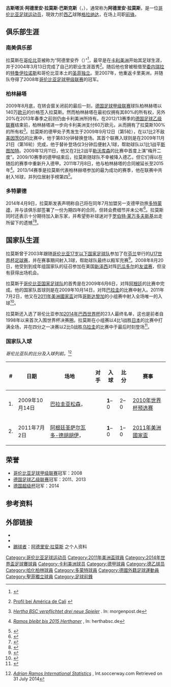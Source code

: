 {{noteTA
|G1=足球
|G2=UEFA
|G3=德甲
|G4=南美球會
|T=zh-cn:阿德里安·拉莫斯; zh-hk:阿祖安·拉莫斯; zh-tw:阿德里安·拉莫斯;
|1=zh-cn:阿德里安·拉莫斯; zh-hk:阿祖安·拉莫斯; zh-tw:阿德里安·拉莫斯;
|2=zh-cn:古斯塔沃·阿德里安·拉莫斯·巴斯克斯; zh-hk:古斯達禾·阿祖安·拉莫斯·巴斯基斯; zh-tw:古斯塔沃·阿德里安·拉莫斯·巴斯克斯;
|3=zh-cn:罗伯特·莱万多夫斯基; zh-hk:羅拔·利雲度夫斯基; zh-tw:羅伯特·勒萬多夫斯基;
}}
{{spanish name|拉莫斯|巴斯克斯}}
{{Infobox football biography
| name = 阿德里安·拉莫斯<br />Adrián Ramos
| image = Adrián Ramos'14.JPG
| caption = 效力于[[多特蒙德足球俱乐部|多特蒙德]]期间的拉莫斯
| fullname = Gustavo Adrián Ramos Vásquez
| birth_date = {{birth date and age|1986|1|22|df=y}}
| birth_place = 哥伦比亚[[桑坦德基利喬|桑坦德基利喬]]
| height = {{height|m=1.85}}
|       position = [[前鋒_(足球)|前锋]]
| currentclub = [[格拉纳达足球俱乐部|格拉纳达]]<br/>(on loan from [[多特蒙德足球俱乐部|多特蒙德]])
| clubnumber = 7
|    youthyears1 = {{0|0000}}–2004      |youthclubs1 = [[卡利美洲|卡利美洲]]
|         years1 = 2004–2009 |clubs1 = [[卡利美洲|卡利美洲]]                      |caps1= 126 |goals1= 42
|         years2 = 2005      |clubs2 = → [[圖積蘭奴斯足球會|圖積蘭奴斯]] (租借)  |caps2=  15 |goals2=  8
|         years3 = 2006–2007 |clubs3 = → [[圣塔菲独立|圣塔菲]] (租借)      |caps3=  33 |goals3=  5
|         years4 = 2009–2014     |clubs4 = [[柏林赫塔體育俱樂部|柏林赫塔]]                       |caps4= 157 |goals4= 68
| years5 = 2014–     | clubs5 = [[多特蒙德足球俱乐部|多特蒙德]]               | caps5 = 52  | goals5 = 13
| years6 = 2017–     | clubs6 = → [[格拉纳达足球俱乐部|格拉纳达]] (租借)     | caps6 = 1   | goals6 = 0
| nationalyears1 = 2008–    |nationalteam1 = [[哥伦比亚国家足球队|哥伦比亚]] |nationalcaps1 = 36 |nationalgoals1 = 4
|       pcupdate = 2014-12-14
|       ntupdate = 2015-03-26
}}

'''古斯塔沃·阿德里安·拉莫斯·巴斯克斯'''（{{lang-es|'''Gustavo Adrián Ramos Vásquez'''}}，{{bd|1986年|1月22日|catIdx=Ramos, Adrián}}），通常称为'''阿德里安·拉莫斯'''，是一位[[哥伦比亚|哥伦比亚]][[足球|足球]][[运动员|运动员]]，現效力於[[西班牙足球乙级联赛|西乙]]球隊[[格拉纳达足球俱乐部|格拉纳达]]，在场上司职[[前鋒_(足球)|前锋]]。

==俱乐部生涯==
===南美俱乐部===
拉莫斯在[[哥伦比亚|哥伦比亚]]被称为“阿德里安乔（{{lang|de|Adriancho}}）”<ref>{{es}}{{cite web|url=http://www.eltiempo.com/deportes/futbol/historia-de-adrian-ramos_13495895-4|title=''Por 'flaco', Ramos casi renuncia al fútbol; hoy brilla en Alemania''|publisher=El Tiempo|accessdate=2014-08-27|archive-date=2014-04-13|archive-url=https://web.archive.org/web/20140413130222/http://www.eltiempo.com/deportes/futbol/historia-de-adrian-ramos_13495895-4|dead-url=no}}</ref>，最早是在[[卡利美洲|卡利美洲]]开始其足球生涯，并于2004年3月13日完成了自己的职业生涯首秀<ref>{{es}}[http://www.america.com.co/publicaciones.php?id=20650 Profil bei América de Cali] {{Wayback|url=http://www.america.com.co/publicaciones.php?id=20650 |date=20120219201836 }}</ref>。随后他也曾被租借至[[委内瑞拉|委内瑞拉]]的[[特鲁伊拉诺斯|特鲁伊拉诺斯]]和哥伦比亚本土的[[圣菲独立|圣菲独立]]。至2007年，他重返卡里美洲，并随队夺得了2008年[[哥伦比亚足球甲级联赛|哥伦比亚足球甲级联赛]]的冠军。

===柏林赫塔===
2009年8月底，在转会窗关闭前的最后一刻，[[德国足球甲级联赛|德国足球甲级联赛]]球队柏林赫塔以140万[[欧元|欧元]]的价格签入拉莫斯。然而柏林赫塔在最初仅拥有其80%的所有权，另外20%在2013年春季之前则仍由卡利美洲所持有。在2012/13赛季的[[德国足球乙级联赛|德国足球乙级联赛]]结束前，柏林赫塔进一步向卡利美洲支付60万欧元，从而拥有了拉莫斯100%的所有权<ref>{{de}}[http://www.morgenpost.de/printarchiv/titelseite/article1161005/Hertha_BSC_verpflichtet_drei_neue_Spieler.html ''Hertha BSC verpflichtet drei neue Spieler''] {{Wayback|url=http://www.morgenpost.de/printarchiv/titelseite/article1161005/Hertha_BSC_verpflichtet_drei_neue_Spieler.html |date=20140201192721 }}. In: morgenpost.de</ref>。拉莫斯的德甲处子秀发生于2009年9月12日（第5轮），在以1比2不敌[[美因茨05|美因茨05]]的比赛中，他于第83分钟替换{{link-de|阿图尔·维赫尼亚雷克|Artur Wichniarek}}登场。其首个联赛入球则是在2009年11月21日（第16轮）完成，他于替补登场仅3分钟后便射入1球，帮助球队以1比1战平[[斯图加特足球俱乐部|斯图加特]]。2009年12月11日，他又在2比2战平[[勒沃库森足球俱乐部|勒沃库森]]的比赛中首度上演“梅开二度”。2009/10赛季的德甲结束后，拉莫斯随球队不幸被降入德乙，但它们得以在随后的赛季中重新升入德甲。2011年7月8日，他与柏林赫塔的合同被延长至2015年<ref>{{de}}[http://www.herthabsc.de/content/news_archive/news/ramos-bleibt-bis-2015-herthaner-2011-07-08.html ''Ramos bleibt bis 2015 Herthaner''] {{Wayback|url=http://www.herthabsc.de/content/news_archive/news/ramos-bleibt-bis-2015-herthaner-2011-07-08.html |date=20150924025852 }}, In: herthabsc.de</ref>。2013/14赛季是拉莫斯代表柏林赫塔参加的最为成功的赛季，他在联赛中共射入16球，并列位居射手榜第四<ref name="torjäger">{{de}}{{cite web |url=http://www.bundesliga.de/de/liga/torjaeger/ |title=Torjäger |work=bundesliga.de |accessdate=2013-08-11 |archive-date=2017-06-06 |archive-url=https://web.archive.org/web/20170606053723/http://www.bundesliga.de/de/liga/torjaeger/ |dead-url=yes }}</ref>。

===多特蒙德===
2014年4月9日，拉莫斯发表声明称自己将在同年7月加盟另一支德甲劲旅[[多特蒙德足球俱乐部|多特蒙德]]，并与该俱乐部签署了一份为期四年的合同，但转会费细节并未公布<ref>{{en}}{{Cite web |title=''Adrian Ramos joins BVB in the summer'' |url=http://www.bvb.de/eng/News/Overview/Adrian-Ramos-joins-BVB-in-the-summer |work=Borussia Dortmund |date=2014-04-09 |access-date=2014-08-27 |archive-date=2020-11-12 |archive-url=https://web.archive.org/web/20201112034038/https://www.bvb.de/eng/News/Overview/Adrian-Ramos-joins-BVB-in-the-summer |dead-url=no }}</ref>。拉莫斯同时还表示十分期待加入新东家，并希望弥补球迷对于[[罗伯特·莱万多夫斯基|罗伯特·莱万多夫斯基]]出走所留下的遗憾<ref>{{en}}{{cite news|last1=Figueroa|first1=Patricio|last2=Zocher|first2=Thomas|title=''Transfer news: Hertha Berlin striker Adrian Ramos is excited to be joining Borussia Dortmund''|url=http://www1.skysports.com/football/news/11899/9261601/transfer-news-hertha-berlin-striker-adrian-ramos-is-excited-to-be-joining-borussia-dortmund|work=Sky Sports News|date=2014-04-12|accessdate=2014-08-27|archive-date=2016-03-10|archive-url=https://web.archive.org/web/20160310154109/http://www.skysports.com/football/news/11899/9261601/transfer-news-hertha-berlin-striker-adrian-ramos-is-excited-to-be-joining-borussia-dortmund|dead-url=no}}</ref><ref>{{en}}{{cite news|last1=Wright|first1=Joe|title=''Ramos: I can fill the Lewandowski void at Dortmund''|url=http://www.goal.com/en-sg/news/3875/transfer-zone/2014/04/11/4745591/ramos-i-can-fill-the-lewandowski-void-at-dortmund|work=Goal.com|date=2014-04-11|accessdate=2014-08-27|archive-date=2016-03-28|archive-url=https://web.archive.org/web/20160328155431/http://www.goal.com/en-sg/news/3875/transfer-zone/2014/04/11/4745591/ramos-i-can-fill-the-lewandowski-void-at-dortmund|dead-url=no}}</ref>。

==国家队生涯==
拉莫斯曾于2003年跟随[[哥伦比亚17岁以下国家足球队|哥伦比亚17岁以下国家足球队]]参加了在[[芬兰|芬兰]]举行的[[2003年U17世界盃足球賽|U17世界杯足球赛]]，并在赛事期间射入3球，帮助球队最终以殿军完赛<ref>{{en}}{{cite news|title=''Colombia - Argentina 1:1 (0:1) 4:5 PSO''|url=http://www.fifa.com/tournaments/archive/u17worldcup/finland2003/matches/round=69460500/match=69460031/index.html|work=FIFA.com|date=2003-08-30|accessdate=2014-08-27|archive-date=2015-10-10|archive-url=https://web.archive.org/web/20151010002354/http://www.fifa.com/tournaments/archive/u17worldcup/finland2003/matches/round=69460500/match=69460031/index.html|dead-url=no}}</ref>。2008年8月20日，他受到到成年组国家队的征召参加在美国[[新泽西州|新泽西]]对阵[[厄瓜多尔国家足球队|厄瓜多尔]]的[[友谊赛|友谊赛]]，但没有获得出场机会。

拉莫斯于[[哥伦比亚国家足球队|哥伦比亚国家足球队]]的首秀是在2009年6月6日，对阵[[阿根廷国家足球队|阿根廷]]的比赛中完成。他的国家队首球则是在2009年10月14日，对阵[[巴拉圭国家足球队|巴拉圭]]的比赛中射入。2011年7月2日，他又在[[2011年美洲國家盃|2011年美洲國家盃]]对阵[[哥斯达黎加国家足球队|哥斯达黎加]]的小组赛中射入全场唯一的入球<ref>{{en}}{{cite news|title=''Copa América - Colombia edge past Costa Rica''|url=https://uk.eurosport.yahoo.com/03072011/58/copa-rica-colombia-edge-past-costa-rica.html|accessdate=2014-07-05|work=Eurosport|date=2011-07-03|archive-date=2014-07-14|archive-url=https://web.archive.org/web/20140714134348/https://uk.eurosport.yahoo.com/03072011/58/copa-rica-colombia-edge-past-costa-rica.html|dead-url=no}}</ref>。

拉莫斯还入选了哥伦比亚参加[[2014年巴西世界杯|2014年巴西世界杯]]的23人最终名单，这也是前者自1998年以来首次入围世界杯决赛圈。拉莫斯在小组赛以4比1战胜[[日本国家足球队|日本]]的比赛中打满全场，并在四分之一决赛以2比0战胜[[乌拉圭国家足球队|乌拉圭]]的比赛中于最后时刻登场<ref>{{en}}{{cite news|last1=Sanghera|first1=Mandeep|title=''Japan 1-4 Colombia''|url=http://www.bbc.co.uk/sport/0/football/25455848|accessdate=2014-07-05|work=BBC Sport|date=2014-07-24|archive-date=2014-07-16|archive-url=https://web.archive.org/web/20140716153444/http://www.bbc.co.uk/sport/0/football/25455848|dead-url=no}}</ref>。

===国家队入球===
''哥伦比亚队的比分及入球列前。''<ref>{{en}}[http://us.soccerway.com/players/gustavo-adrian-ramos/22397/matches/ ''Adrian Ramos International Statistics''] {{Wayback|url=http://us.soccerway.com/players/gustavo-adrian-ramos/22397/matches/ |date=20160304215804 }}, Int.soccerway.com Retrieved on 31 July 2014</ref>

{| class="wikitable collapsible"
|-
! # !! 日期 !! 场地 !! 对手 !! 入球 !! 比分 !! 赛事
|-
| 1. || 2009年10月14日 || [[巴拉圭|巴拉圭]][[亚松森|亚松森]]，{{link-en|查科防御者体育场|Defensores del Chaco}} || {{fb|PAR}} || '''1'''–0 || 2–0 || [[2010年世界盃外圍賽_(南美洲區)|2010年世界杯预选赛]]
|-
| 2. || 2011年7月2日 || [[阿根廷|阿根廷]][[圣萨尔瓦多-德胡胡伊|圣萨尔瓦多-德胡胡伊]]，{{link-en|八月二十三日体育场|Estadio 23 de Agosto}} || {{fb|CRI}} || '''1'''–0 || 1–0 || [[2011年美洲國家盃|2011年美洲國家盃]]
|}

==荣誉==
* [[哥伦比亚足球甲级联赛|哥伦比亚足球甲级联赛]]冠军：2008
* [[德国足球乙级联赛|德国足球乙级联赛]]冠军：2011、2013
* [[德国超级杯|德国超级杯]]冠军：2014

==参考资料==
{{reflist}}

==外部链接==
*  {{Wfb|adrian-ramos}}
* {{Fussballdaten|ramosgustavo}}
* [[踢球者|踢球者]]：[http://www.kicker.de/news/fussball/bundesliga/vereine/1-bundesliga/0/hertha-bsc-29/59098/spieler_ramos-adrian.html 阿德里安·拉莫斯] {{Wayback|url=http://www.kicker.de/news/fussball/bundesliga/vereine/1-bundesliga/0/hertha-bsc-29/59098/spieler_ramos-adrian.html |date=20170101073447 }}之个人资料{{de icon}}

<!--{{多蒙特球員名單}}-->
{{2014年世界杯足球赛哥伦比亚参赛名单}}

{{DEFAULTSORT:Ramos, Adrián}}
[[Category:哥伦比亚足球运动员|Category:哥伦比亚足球运动员]]
[[Category:2011年美洲盃球員|Category:2011年美洲盃球員]]
[[Category:2014年世界盃足球賽球員|Category:2014年世界盃足球賽球員]]
[[Category:卡利美洲球员|Category:卡利美洲球员]]
[[Category:德甲球員|Category:德甲球員]]
[[Category:德乙球员|Category:德乙球员]]
[[Category:哈化柏林球員|Category:哈化柏林球員]]
[[Category:多蒙特球員|Category:多蒙特球員]]
[[Category:德國外籍足球運動員|Category:德國外籍足球運動員]]
[[Category:聖菲獨立球員|Category:聖菲獨立球員]]
[[Category:足球前鋒|Category:足球前鋒]]